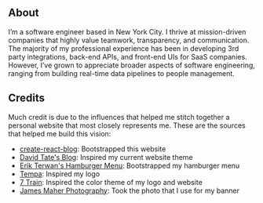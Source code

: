 
<article className={styles.container}>

<div className={styles.Document}>

# About

I’m a software engineer based in New York City. I thrive at mission-driven companies that highly value teamwork, transparency, and communication. The majority of my professional experience has been in developing 3rd party integrations, back-end APIs, and front-end UIs for SaaS companies. However, I’ve grown to appreciate broader aspects of software engineering, ranging from building real-time data pipelines to people management.


## Credits

Much credit is due to the influences that helped me stitch together a personal website that most closely represents me. These are the sources that helped me build this vision:

- [create-react-blog](https://github.com/jamesknelson/create-react-blog): Bootstrapped this website
- [David Tate's Blog](https://blog.davidtate.org/): Inspired my current website theme
- [Erik Terwan's Hamburger Menu](https://codepen.io/Joanc/pen/XYYZdE): Bootstrapped my hamburger menu
- [Tempa](http://www.tempa.co.uk/): Inspired my logo
- [7 Train](http://web.mta.info/nyct/service/sevenlin.htm): Inspired the color theme of my logo and website
- [James Maher Photography](https://www.jamesmaherphotography.com/subway-system-photography/): Took the photo that I use for my banner

</div>

</article>